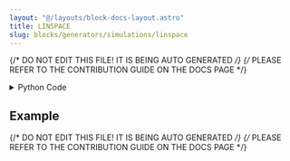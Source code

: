 ```yaml
---
layout: "@/layouts/block-docs-layout.astro"
title: LINSPACE
slug: blocks/generators/simulations/linspace
---
```


{/* DO NOT EDIT THIS FILE! IT IS BEING AUTO GENERATED */}
{/* PLEASE REFER TO THE CONTRIBUTION GUIDE ON THE DOCS PAGE */}


<PythonDocsDisplay docstring={docstring} />
<details>
<summary>Python Code</summary>

```python
import numpy as np
from flojoy import flojoy, Vector, OrderedPair
from typing import Optional


@flojoy
def LINSPACE(
    default: Optional[OrderedPair | Vector] = None,
    start: float = 10,
    end: float = 0,
    step: int = 1000,
) -> Vector:
    """The LINSPACE node generates data spaced evenly between two points.

    It uses the 'linspace' numpy function. It is useful for generating an x-axis for the OrderedPair data type.

    Inputs
    ------
    default : OrderedPair
        Optional input in case LINSPACE is used in a loop. Not used.

    Parameters
    ----------
    start : float
        The start point of the data.
    end : float
        The end point of the data.
    step : float
        The number of points in the vector.

    Returns
    -------
    Vector
        v: the vector between 'start' and 'end' with a 'step' number of points.
    """

    v = np.linspace(start, end, step)
    return Vector(v=v)

```

[Find this Flojoy Block on GitHub](https://github.com/flojoy-ai/blocks/blob/main/blocks/GENERATORS/SIMULATIONS/LINSPACE/LINSPACE.py)

</details>

## Example


<GetHelpWidget />


<AppDisplay app={app} blockName="LINSPACE" client:visible />


<Example />

{/* DO NOT EDIT THIS FILE! IT IS BEING AUTO GENERATED */}
{/* PLEASE REFER TO THE CONTRIBUTION GUIDE ON THE DOCS PAGE */}
